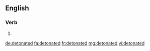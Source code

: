 ==English==

===Verb===
{{head|en}}

# {{en-past of|detonate}}

[[de:detonated]]
[[fa:detonated]]
[[fr:detonated]]
[[mg:detonated]]
[[vi:detonated]]